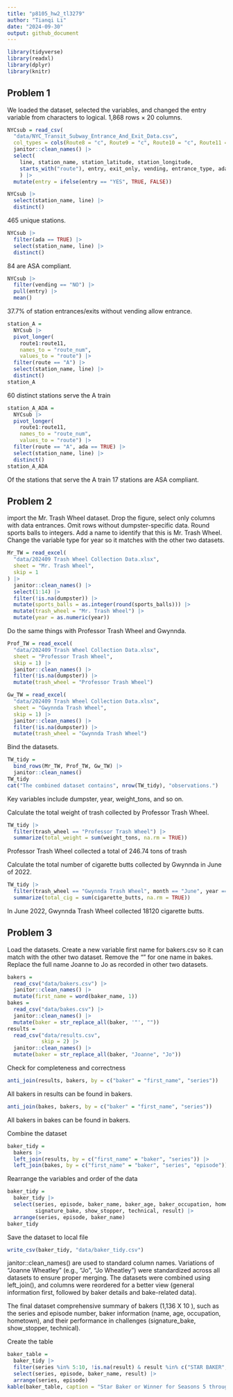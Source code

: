 ```yaml
---
title: "p8105_hw2_tl3279"
author: "Tianqi Li"
date: "2024-09-30"
output: github_document
---
```


```r
library(tidyverse)
library(readxl)
library(dplyr)
library(knitr)
```

## Problem 1
We loaded the dataset, selected the variables, and changed the entry variable from characters to logical. 1,868 rows × 20 columns.
```r
NYCsub = read_csv(
  "data/NYC_Transit_Subway_Entrance_And_Exit_Data.csv",
  col_types = cols(Route8 = "c", Route9 = "c", Route10 = "c", Route11 = "c")) |>
  janitor::clean_names() |>
  select(
    line, station_name, station_latitude, station_longitude, 
    starts_with("route"), entry, exit_only, vending, entrance_type, ada
    ) |>
  mutate(entry = ifelse(entry == "YES", TRUE, FALSE))
```

```r
NYCsub |> 
  select(station_name, line) |> 
  distinct()
```
465 unique stations.

```r
NYCsub |> 
  filter(ada == TRUE) |> 
  select(station_name, line) |> 
  distinct()
```
84 are ASA compliant.

```r
NYCsub |> 
  filter(vending == "NO") |> 
  pull(entry) |> 
  mean()
```
37.7% of station entrances/exits without vending allow entrance.

```r
station_A = 
  NYCsub |> 
  pivot_longer(
    route1:route11,
    names_to = "route_num",
    values_to = "route") |> 
  filter(route == "A") |> 
  select(station_name, line) |> 
  distinct()
station_A
```
60 distinct stations serve the A train

```r
station_A_ADA = 
  NYCsub |> 
  pivot_longer(
    route1:route11,
    names_to = "route_num",
    values_to = "route") |> 
  filter(route == "A", ada == TRUE) |> 
  select(station_name, line) |> 
  distinct()
station_A_ADA
```
Of the stations that serve the A train 17 stations are ASA compliant.

## Problem 2

import the Mr. Trash Wheel dataset. Drop the figure, select only columns with 
data entrances. Omit rows without dumpster-specific data. Round sports balls 
to integers. Add a name to identify that this is Mr. Trash Wheel. Change the 
variable type for year so it matches with the other two datasets.
```r
Mr_TW = read_excel(
  "data/202409 Trash Wheel Collection Data.xlsx",
  sheet = "Mr. Trash Wheel",
  skip = 1
) |>
  janitor::clean_names() |>
  select(1:14) |>
  filter(!is.na(dumpster)) |>
  mutate(sports_balls = as.integer(round(sports_balls))) |>
  mutate(trash_wheel = "Mr. Trash Wheel") |>
  mutate(year = as.numeric(year))
```

Do the same things with Professor Trash Wheel and Gwynnda.
```r
Prof_TW = read_excel(
  "data/202409 Trash Wheel Collection Data.xlsx",
  sheet = "Professor Trash Wheel",
  skip = 1) |>
  janitor::clean_names() |>
  filter(!is.na(dumpster)) |>
  mutate(trash_wheel = "Professor Trash Wheel")

Gw_TW = read_excel(
  "data/202409 Trash Wheel Collection Data.xlsx",
  sheet = "Gwynnda Trash Wheel",
  skip = 1) |>
  janitor::clean_names() |>
  filter(!is.na(dumpster)) |>
  mutate(trash_wheel = "Gwynnda Trash Wheel")
```

Bind the datasets.

```r
TW_tidy = 
  bind_rows(Mr_TW, Prof_TW, Gw_TW) |>
  janitor::clean_names()
TW_tidy
cat("The combined dataset contains", nrow(TW_tidy), "observations.")
```

Key variables include dumpster, year, weight_tons, and so on. 

Calculate the total weight of trash collected by Professor Trash Wheel.
```r
TW_tidy |>
  filter(trash_wheel == "Professor Trash Wheel") |>
  summarize(total_weight = sum(weight_tons, na.rm = TRUE))
```
Professor Trash Wheel collected a total of 246.74 tons of trash

Calculate the total number of cigarette butts collected by Gwynnda in June of 2022.

```r
TW_tidy |>
  filter(trash_wheel == "Gwynnda Trash Wheel", month == "June", year == 2022) |>
  summarize(total_cig = sum(cigarette_butts, na.rm = TRUE))
```
In June 2022, Gwynnda Trash Wheel collected 18120 cigarette butts.

## Problem 3

Load the datasets. Create a new variable first name for bakers.csv so it can 
match with the other two dataset. Remove the "" for one name in bakes. Replace 
the full name Joanne to Jo as recorded in other two datasets.
```r
bakers = 
  read_csv("data/bakers.csv") |> 
  janitor::clean_names() |> 
  mutate(first_name = word(baker_name, 1))
bakes =
  read_csv("data/bakes.csv") |> 
  janitor::clean_names() |>
  mutate(baker = str_replace_all(baker, '"', ""))
results = 
  read_csv("data/results.csv",
           skip = 2) |> 
  janitor::clean_names() |>
  mutate(baker = str_replace_all(baker, "Joanne", "Jo"))
```

Check for completeness and correctness
```r
anti_join(results, bakers, by = c("baker" = "first_name", "series"))
```
All bakers in results can be found in bakers.

```r
anti_join(bakes, bakers, by = c("baker" = "first_name", "series"))
```
All bakers in bakes can be found in bakers.

Combine the dataset
```r
baker_tidy =
  bakers |> 
  left_join(results, by = c("first_name" = "baker", "series")) |>
  left_join(bakes, by = c("first_name" = "baker", "series", "episode"))
```

Rearrange the variables and order of the data 
```r
baker_tidy =
  baker_tidy |>
  select(series, episode, baker_name, baker_age, baker_occupation, hometown,
         signature_bake, show_stopper, technical, result) |>
  arrange(series, episode, baker_name)
baker_tidy
```

Save the dataset to local file
```r
write_csv(baker_tidy, "data/baker_tidy.csv")
```

janitor::clean_names() are used to standard column names. Variations of 
"Joanne Wheatley" (e.g., "Jo", "Jo Wheatley") were standardized across all 
datasets to ensure proper merging. The datasets were combined using left_join(),
and columns were reordered for a better view (general information first, 
followed by baker details and bake-related data). 

The final dataset comprehensive summary of bakers (1,136 X 10 ), such as the 
series and episode number, baker information (name, age, occupation, hometown), 
and their performance in challenges (signature_bake, show_stopper, technical). 

Create the table
```r
baker_table =
  baker_tidy |>
  filter(series %in% 5:10, !is.na(result) & result %in% c("STAR BAKER", "WINNER")) |>
  select(series, episode, baker_name, result) |>
  arrange(series, episode)
kable(baker_table, caption = "Star Baker or Winner for Seasons 5 through 10")
```

